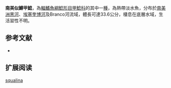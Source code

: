 {{Speciesbox
| name = 南美似鱒甲鯰
| image = 
| image_width = 250px
| image_caption = 
| status = NE
| status_system = IUCN3.1
| genus = Squaliforma
| species = squalina
| authority = [[Jardine|Jardine]], 1841
| synonyms = *''Hypostoma squalinum '',Jardine, 1841
*'' Hypostomus squalinus'',Jardine, 1841
}}

'''南美似鱒甲鯰'''，為[[輻鰭魚綱|輻鰭魚綱]][[鯰形目|鯰形目]][[甲鯰科|甲鯰科]]的其中一[[種|種]]，為熱帶淡水魚，分布於[[南美洲|南美洲]][[黑河|黑河]]、[[埃塞奎博河|埃塞奎博河]]及Branco河流域，體長可達33.6公分，棲息在底層水域，生活習性不明。

==参考文献==
*{{FishBase_species|genus=Squaliforma|species=squalina|year=2015|month=1}}

== 扩展阅读 ==
{{refbegin}}
{{wikispecies-inline|Squaliforma squalina|南美似鱒甲鯰}}
{{refend}}
{{Taxonbar|from=Q5576410}}

[[Category:似鱒甲鯰屬|squalina]]